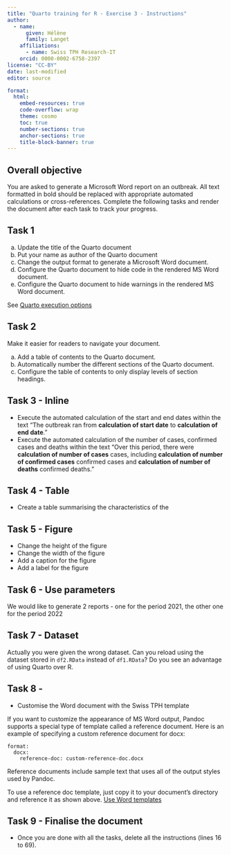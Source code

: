 ```yaml
---
title: "Quarto training for R - Exercise 3 - Instructions"
author:
  - name:
      given: Hélène
      family: Langet
    affiliations:
      - name: Swiss TPH Research-IT
    orcid: 0000-0002-6758-2397
license: "CC-BY"
date: last-modified
editor: source

format:
  html:
    embed-resources: true
    code-overflow: wrap
    theme: cosmo
    toc: true
    number-sections: true
    anchor-sections: true
    title-block-banner: true
---
```


## Overall objective

You are asked to generate a Microsoft Word report on an outbreak. All text formatted in bold should be replaced with appropriate automated calculations or cross-references. Complete the following tasks and render the document after each task to track your progress.

## Task 1

a.  Update the title of the Quarto document
b.  Put your name as author of the Quarto document
c.  Change the output format to generate a Microsoft Word document.
d.  Configure the Quarto document to hide code in the rendered MS Word document.
e.  Configure the Quarto document to hide warnings in the rendered MS Word document.

::: callout-tip

See [Quarto execution options](https://quarto.org/docs/computations/execution-options.html)

:::

## Task 2

Make it easier for readers to navigate your document.

a.  Add a table of contents to the Quarto document.
b.  Automatically number the different sections of the Quarto document.
c.  Configure the table of contents to only display levels of section headings.

## Task 3 - Inline

-   Execute the automated calculation of the start and end dates within the text "The outbreak ran from **calculation of start date** to **calculation of end date**."
-   Execute the automated calculation of the number of cases, confirmed cases and deaths within the text "Over this period, there were **calculation of number of cases** cases, including **calculation of number of confirmed cases** confirmed cases and **calculation of number of deaths** confirmed deaths."

## Task 4 - Table

-   Create a table summarising the characteristics of the

## Task 5 - Figure

-   Change the height of the figure
-   Change the width of the figure
-   Add a caption for the figure
-   Add a label for the figure

## Task 6 - Use parameters

We would like to generate 2 reports - one for the period 2021, the other one for the period 2022

## Task 7 - Dataset

Actually you were given the wrong dataset. Can you reload using the dataset stored in `df2.RData` instead of `df1.RData`? Do you see an advantage of using Quarto over R.

## Task 8 -

-   Customise the Word document with the Swiss TPH template

If you want to customize the appearance of MS Word output, Pandoc supports a special type of template called a reference document. Here is an example of specifying a custom reference document for docx:

```         
format:
  docx:
    reference-doc: custom-reference-doc.docx
```

Reference documents include sample text that uses all of the output styles used by Pandoc.

To use a reference doc template, just copy it to your document’s directory and reference it as shown above. [Use Word templates](https://quarto.org/docs/output-formats/ms-word-templates.html)

## Task 9 - Finalise the document

-   Once you are done with all the tasks, delete all the instructions (lines 16 to 69).